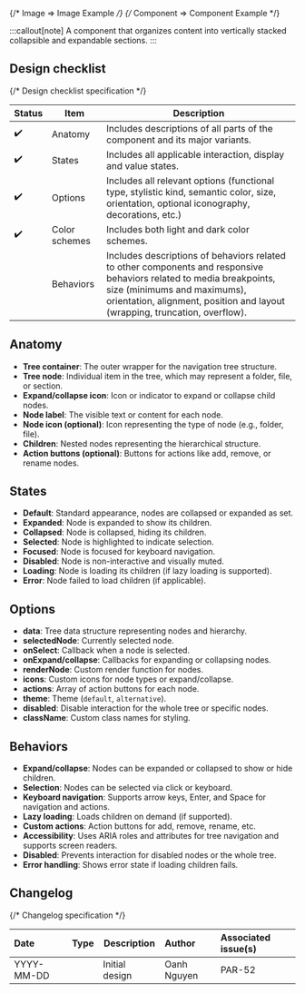 
{/* Image => Image Example */}
{/* Component => Component Example */}

:::callout[note]
A component that organizes content into vertically stacked collapsible and expandable sections.
:::

## Design checklist <span id="design-checklist"></span>

{/* Design checklist specification */}

| Status | Item          | Description                                                                                                                                                                                                                       |
| ------ | ------------- | --------------------------------------------------------------------------------------------------------------------------------------------------------------------------------------------------------------------------------- |
| ✔️     | Anatomy       | Includes descriptions of all parts of the component and its major variants.                                                                                                                                                       |
| ✔️     | States        | Includes all applicable interaction, display and value states.                                                                                                                                                                    |
| ✔️     | Options       | Includes all relevant options (functional type, stylistic kind, semantic color, size, orientation, optional iconography, decorations, etc.)                                                                                       |
| ✔️     | Color schemes | Includes both light and dark color schemes.                                                                                                                                                                                       |
|        | Behaviors     | Includes descriptions of behaviors related to other components and responsive behaviors related to media breakpoints, size (minimums and maximums), orientation, alignment, position and layout (wrapping, truncation, overflow). |

## Anatomy <span id="anatomy"></span>

- **Tree container**: The outer wrapper for the navigation tree structure.
- **Tree node**: Individual item in the tree, which may represent a folder, file, or section.
- **Expand/collapse icon**: Icon or indicator to expand or collapse child nodes.
- **Node label**: The visible text or content for each node.
- **Node icon (optional)**: Icon representing the type of node (e.g., folder, file).
- **Children**: Nested nodes representing the hierarchical structure.
- **Action buttons (optional)**: Buttons for actions like add, remove, or rename nodes.

## States <span id="states"></span>

- **Default**: Standard appearance, nodes are collapsed or expanded as set.
- **Expanded**: Node is expanded to show its children.
- **Collapsed**: Node is collapsed, hiding its children.
- **Selected**: Node is highlighted to indicate selection.
- **Focused**: Node is focused for keyboard navigation.
- **Disabled**: Node is non-interactive and visually muted.
- **Loading**: Node is loading its children (if lazy loading is supported).
- **Error**: Node failed to load children (if applicable).

## Options <span id="options"></span>

- **data**: Tree data structure representing nodes and hierarchy.
- **selectedNode**: Currently selected node.
- **onSelect**: Callback when a node is selected.
- **onExpand/collapse**: Callbacks for expanding or collapsing nodes.
- **renderNode**: Custom render function for nodes.
- **icons**: Custom icons for node types or expand/collapse.
- **actions**: Array of action buttons for each node.
- **theme**: Theme (`default`, `alternative`).
- **disabled**: Disable interaction for the whole tree or specific nodes.
- **className**: Custom class names for styling.

## Behaviors <span id="behaviors"></span>

- **Expand/collapse**: Nodes can be expanded or collapsed to show or hide children.
- **Selection**: Nodes can be selected via click or keyboard.
- **Keyboard navigation**: Supports arrow keys, Enter, and Space for navigation and actions.
- **Lazy loading**: Loads children on demand (if supported).
- **Custom actions**: Action buttons for add, remove, rename, etc.
- **Accessibility**: Uses ARIA roles and attributes for tree navigation and supports screen readers.
- **Disabled**: Prevents interaction for disabled nodes or the whole tree.
- **Error handling**: Shows error state if loading children fails.

## Changelog <span id="changelog"></span>

{/* Changelog specification */}

| Date       | Type                                                     | Description    | Author      | Associated issue(s) |
| :--------- | :------------------------------------------------------- | -------------- | :---------- | :------------------ |
| YYYY-MM-DD | <Badge size='sm' kind='glass' color='cyan' label="new"/> | Initial design | Oanh Nguyen | PAR-52              |
